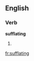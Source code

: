 
==English==

===Verb===
'''sufflating'''

# {{present participle of|[[sufflate]]}}

[[fr:sufflating]]